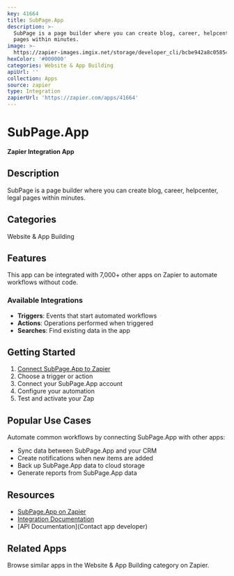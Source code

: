 ```yaml
---
key: 41664
title: SubPage.App
description: >-
  SubPage is a page builder where you can create blog, career, helpcenter, legal
  pages within minutes.
image: >-
  https://zapier-images.imgix.net/storage/developer_cli/bcbe942a8c05854122fb42dcba4368dd.png?auto=format%2Ccompress&ixlib=python-3.0.0&q=50
hexColor: '#000000'
categories: Website & App Building
apiUrl: ''
collection: Apps
source: zapier
type: Integration
zapierUrl: 'https://zapier.com/apps/41664'
---
```

# SubPage.App

**Zapier Integration App**

## Description

SubPage is a page builder where you can create blog, career, helpcenter, legal pages within minutes.

## Categories

Website & App Building

## Features

This app can be integrated with 7,000+ other apps on Zapier to automate workflows without code.

### Available Integrations

- **Triggers**: Events that start automated workflows
- **Actions**: Operations performed when triggered
- **Searches**: Find existing data in the app

## Getting Started

1. [Connect SubPage.App to Zapier](https://zapier.com/apps/41664)
2. Choose a trigger or action
3. Connect your SubPage.App account
4. Configure your automation
5. Test and activate your Zap

## Popular Use Cases

Automate common workflows by connecting SubPage.App with other apps:

- Sync data between SubPage.App and your CRM
- Create notifications when new items are added
- Back up SubPage.App data to cloud storage
- Generate reports from SubPage.App data

## Resources

- [SubPage.App on Zapier](https://zapier.com/apps/41664)
- [Integration Documentation](https://zapier.com/apps/41664/integrations)
- [API Documentation](Contact app developer)

## Related Apps

Browse similar apps in the Website & App Building category on Zapier.
